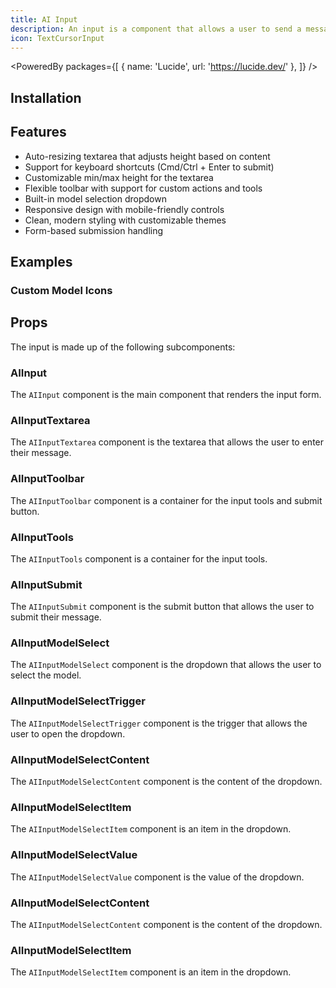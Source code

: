 ```yaml
---
title: AI Input
description: An input is a component that allows a user to send a message to a large language model.
icon: TextCursorInput
---
```


<PoweredBy packages={[
  { name: 'Lucide', url: 'https://lucide.dev/' },
]} />

<Preview path="ai-input" />

## Installation

<Installer packageName="ai" />

## Features

- Auto-resizing textarea that adjusts height based on content
- Support for keyboard shortcuts (Cmd/Ctrl + Enter to submit)
- Customizable min/max height for the textarea
- Flexible toolbar with support for custom actions and tools
- Built-in model selection dropdown
- Responsive design with mobile-friendly controls
- Clean, modern styling with customizable themes
- Form-based submission handling

## Examples

### Custom Model Icons

<Preview path="ai-input-icons" />

## Props

The input is made up of the following subcomponents:

### AIInput

The `AIInput` component is the main component that renders the input form.

<AutoTypeTable path="node_modules/@repo/ai/input.tsx" name="AIInputProps" />

### AIInputTextarea

The `AIInputTextarea` component is the textarea that allows the user to enter their message.

<AutoTypeTable path="node_modules/@repo/ai/input.tsx" name="AIInputTextareaProps" />

### AIInputToolbar

The `AIInputToolbar` component is a container for the input tools and submit button.

<AutoTypeTable path="node_modules/@repo/ai/input.tsx" name="AIInputToolbarProps" />

### AIInputTools

The `AIInputTools` component is a container for the input tools.

<AutoTypeTable path="node_modules/@repo/ai/input.tsx" name="AIInputToolsProps" />

### AIInputSubmit

The `AIInputSubmit` component is the submit button that allows the user to submit their message.

<AutoTypeTable path="node_modules/@repo/ai/input.tsx" name="AIInputSubmitProps" />

### AIInputModelSelect

The `AIInputModelSelect` component is the dropdown that allows the user to select the model.

<AutoTypeTable path="node_modules/@repo/ai/input.tsx" name="AIInputModelSelectProps" />

### AIInputModelSelectTrigger

The `AIInputModelSelectTrigger` component is the trigger that allows the user to open the dropdown.

<AutoTypeTable path="node_modules/@repo/ai/input.tsx" name="AIInputModelSelectTriggerProps" />

### AIInputModelSelectContent

The `AIInputModelSelectContent` component is the content of the dropdown.

<AutoTypeTable path="node_modules/@repo/ai/input.tsx" name="AIInputModelSelectContentProps" />

### AIInputModelSelectItem

The `AIInputModelSelectItem` component is an item in the dropdown.

<AutoTypeTable path="node_modules/@repo/ai/input.tsx" name="AIInputModelSelectItemProps" />

### AIInputModelSelectValue

The `AIInputModelSelectValue` component is the value of the dropdown.

<AutoTypeTable path="node_modules/@repo/ai/input.tsx" name="AIInputModelSelectValueProps" />

### AIInputModelSelectContent

The `AIInputModelSelectContent` component is the content of the dropdown.

<AutoTypeTable path="node_modules/@repo/ai/input.tsx" name="AIInputModelSelectContentProps" />

### AIInputModelSelectItem

The `AIInputModelSelectItem` component is an item in the dropdown.

<AutoTypeTable path="node_modules/@repo/ai/input.tsx" name="AIInputModelSelectItemProps" />
